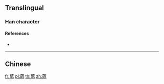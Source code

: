 {{character info/new}}
==Translingual==

===Han character===
{{Han char|rn=140|rad=艸|as=14|sn=20|four=44627|canj=THAF,XTHAF|ids=⿱艹𤾡}}

====References====
* {{Han ref|kx=1069.330|dkj=32502|dj=1536.110|hdz=53313.190|uh=8624|ud=34340|bh=F0B6|bd=61622}}

----

==Chinese==
{{zh-see|花|a}}

[[fr:蘤]]
[[pl:蘤]]
[[th:蘤]]
[[zh:蘤]]